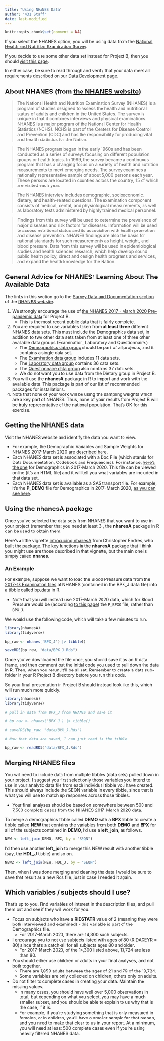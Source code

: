 ```yaml
---
title: "Using NHANES Data"
author: "431 Staff"
date: last-modified
---
```



```r
knitr::opts_chunk$set(comment = NA)
```

If you select the NHANES option, you will be using data from the [National Health and Nutrition Examination Survey](https://wwwn.cdc.gov/nchs/nhanes/Default.aspx). 

If you decide to use some other data set instead for Project B, then you should [visit this page](data3.qmd).

In either case, be sure to read through and verify that your data meet all requirements described on our [Data Development](data1.qmd) page.

## About NHANES (from [the NHANES website](https://www.cdc.gov/nchs/nhanes/about_nhanes.htm))

> The National Health and Nutrition Examination Survey (NHANES) is a program of studies designed to assess the health and nutritional status of adults and children in the United States. The survey is unique in that it combines interviews and physical examinations. NHANES is a major program of the National Center for Health Statistics (NCHS). NCHS is part of the Centers for Disease Control and Prevention (CDC) and has the responsibility for producing vital and health statistics for the Nation.

> The NHANES program began in the early 1960s and has been conducted as a series of surveys focusing on different population groups or health topics. In 1999, the survey became a continuous program that has a changing focus on a variety of health and nutrition measurements to meet emerging needs. The survey examines a nationally representative sample of about 5,000 persons each year. These persons are located in counties across the country, 15 of which are visited each year.

> The NHANES interview includes demographic, socioeconomic, dietary, and health-related questions. The examination component consists of medical, dental, and physiological measurements, as well as laboratory tests administered by highly trained medical personnel.

> Findings from this survey will be used to determine the prevalence of major diseases and risk factors for diseases. Information will be used to assess nutritional status and its association with health promotion and disease prevention. NHANES findings are also the basis for national standards for such measurements as height, weight, and blood pressure. Data from this survey will be used in epidemiological studies and health sciences research, which help develop sound public health policy, direct and design health programs and services, and expand the health knowledge for the Nation.

## General Advice for NHANES: Learning About The Available Data

The links in this section go to the [Survey Data and Documentation section](https://wwwn.cdc.gov/nchs/nhanes/Default.aspx) of the [NHANES website](https://www.cdc.gov/nchs/nhanes/index.htm).

1. We strongly encourage the use of [the NHANES 2017 - March 2020 Pre-pandemic data](https://wwwn.cdc.gov/nchs/nhanes/continuousnhanes/default.aspx?cycle=2017-2020) for Project B.
    - This is the most recent public data that is fairly complete.
2. You are required to use variables taken from **at least three** different NHANES data sets. This must include the Demographics data set, in addition to two other data sets taken from at least one of three other available data groups (Examination, Laboratory and Questionnaire.) 
    - The [Demographics data group](https://wwwn.cdc.gov/nchs/nhanes/search/datapage.aspx?Component=Demographics&Cycle=2017-2020) should be part of all projects, and it contains a single data set.
    - The [Examination data group](https://wwwn.cdc.gov/nchs/nhanes/search/datapage.aspx?Component=Examination&Cycle=2017-2020) includes 11 data sets.
    - The [Laboratory data group](https://wwwn.cdc.gov/nchs/nhanes/search/datapage.aspx?Component=Laboratory&Cycle=2017-2020) contains 36 data sets.
    - The [Questionnaire data group](https://wwwn.cdc.gov/nchs/nhanes/search/datapage.aspx?Component=Questionnaire&Cycle=2017-2020) also contains 37 data sets.
    - We do not want you to use data from the Dietary group in Project B.
3. You will use the **nhanesA** package in R to import and work with the available data. This package is part of our list of recommended packages for installations.
4. Note that none of your work will be using the sampling weights which are a key part of NHANES. Thus, none of your results from Project B will be truly representative of the national population. That's OK for this exercise.

## Getting the NHANES data

Visit the NHANES website and identify the data you want to view.

- For example, the Demographic Variables and Sample Weights for NHANES 2017-March 2020 [are described here](https://wwwn.cdc.gov/nchs/nhanes/search/datapage.aspx?Component=Demographics&Cycle=2017-2020).
- Each NHANES data set is associated with a Doc File (which stands for Data Documentation, Codebook and Frequencies). For instance, [here's the one](https://wwwn.cdc.gov/Nchs/Nhanes/2017-2018/P_DEMO.htm) for Demographics in 2017-March 2020. This file can be viewed online (it's an HTML file) and it will tell you what variables are included in that data set.
- Each NHANES data set is available as a SAS transport file. For example, it's the **P_DEMO** file for Demographics in 2017-March 2020, [as you can see here](https://wwwn.cdc.gov/nchs/nhanes/search/datapage.aspx?Component=Demographics&Cycle=2017-2020).

## Using the nhanesA package

Once you've selected the data sets from NHANES that you want to use in your project (remember that you need at least 3), the **nhanesA** package in R can be used to obtain them. 

Here's a little vignette [introducing nhanesA](https://cran.rstudio.com/web/packages/nhanesA/vignettes/Introducing_nhanesA.html) from Christopher Endres, who built the package. The key functions in the **nhanesA** package that I think you might use are those described in that vignette, but the main one is simply called **nhanes**.

### An Example

For example, suppose we want to load the Blood Pressure data from the [2017-18 Examination files](https://wwwn.cdc.gov/nchs/nhanes/search/datapage.aspx?Component=Examination&CycleBeginYear=2017) at NHANES (contained in the BPX_J data file) into a tibble called bp_data in R. 

- Note that you will instead use 2017-March 2020 data, which for Blood Pressure would be (according [to this page](https://wwwn.cdc.gov/nchs/nhanes/search/datapage.aspx?Component=Examination&Cycle=2017-2020)) the `P_BPXO` file, rather than `BPX_J`.

We would use the following code, which will take a few minutes to run.

```r
library(nhanesA)
library(tidyverse)

bp_raw <- nhanes('BPX_J') |> tibble()

saveRDS(bp_raw, "data/BPX_J.Rds")
```

Once you've downloaded the file once, you should save it as an R data frame, and then comment out the initial code you used to pull down the data in R. Then, when you rerun, it'll be all set. Remember to create a data sub-folder in your R Project B directory before you run this code.

So your final presentation in Project B should instead look like this, which will run much more quickly.

```r
library(nhanesA)
library(tidyverse)

# pull in data from BPX_J from NHANES and save it

# bp_raw <- nhanes('BPX_J') |> tibble()

# saveRDS(bp_raw, "data/BPX_J.Rds")

# Now that data are saved, I can just read in the tibble

bp_raw <- readRDS("data/BPX_J.Rds")
```

## Merging NHANES files

You will need to include data from multiple tibbles (data sets) pulled down in your project. I suggest you first select only those variables you intend to use in your analytic data file from each individual tibble you have created. This should always include the SEQN variable in every tibble, since that is what you will use to match up responses across those tibbles.

- Your final analyses should be based on somewhere between 500 and 7,500 complete cases from the NHANES 2017-March 2020 data.

To merge a demographics tibble called **DEMO** with a **BPX** tibble to create a tibble called **NEW** that contains the variables from both **DEMO** and **BPX** for all of the subjects contained in **DEMO**, I'd use a **left_join**, as follows.

```r
NEW <- left_join(DEMO, BPX, by = "SEQN")
```

I'd then use another **left_join** to merge this NEW result with another tibble (say, the **HDL_J** tibble) and so on.

```r
NEW2 <- left_join(NEW, HDL_J, by = "SEQN")
```

Then, when I was done merging and cleaning the data I would be sure to save that result as a new Rds file, just in case I needed it again.

## Which variables / subjects should I use?

That's up to you. Find variables of interest in the description files, and pull them out and see if they will work for you.

- Focus on subjects who have a **RIDSTATR** value of 2 (meaning they were both interviewed and examined) - this variable is part of the Demographics file. 
    - For 2017-March 2020, there are 14,300 such subjects.
- I encourage you to not use subjects listed with ages of 80 (RIDAGEYR = 80) since that's a catch-all for all subjects ages 80 and older.
    - For 2017-March 2020, of the 14,300 listed above, 13,724 are less than 80.
- You should either use children or adults in your final analyses, and not both together.
    - There are 7,853 adults between the ages of 21 and 79 of the 13,724.
    - Some variables are only collected on children, others only on adults.
- Do not filter to complete cases in creating your data. Maintain the missing values.
    - In many cases, you should have well over 5,000 observations in total, but depending on what you select, you may have a much smaller subset, and you should be able to explain to us why that is the case, if it is. 
    - For example, if you're studying something that is only measured in females, or in children, you'll have a smaller sample for that reason, and you need to make that clear to us in your report. At a minimum, you will need at least 500 complete cases even if you're using heavily filtered NHANES data.

